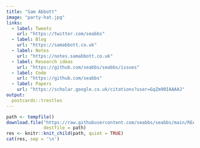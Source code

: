 ```yaml
---
title: "Sam Abbott"
image: "party-hat.jpg"
links:
  - label: Tweets
    url: "https://twitter.com/seabbs"
  - label: Blog
    url: "https://samabbott.co.uk"
  - label: Notes
    url: "https://notes.samabbott.co.uk"
  - label: Research ideas
    url: "https://github.com/seabbs/seabbs/issues"
  - label: Code
    url: "https://github.com/seabbs"
  - label: Papers
    url: "https://scholar.google.co.uk/citations?user=GqZm90IAAAAJ"
output:
  postcards::trestles
---
```

 
```r
path <- tempfile()
download.file("https://raw.githubusercontent.com/seabbs/seabbs/main/README.md",
              destfile = path)
res <- knitr::knit_child(path, quiet = TRUE)
cat(res, sep = '\n')
```
